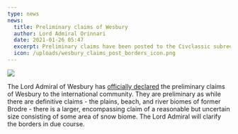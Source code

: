 ```yaml
---
type: news
news:
  title: Preliminary claims of Wesbury
  author: Lord Admiral Orinnari
  date: 2021-01-26 05:47
  excerpt: Preliminary claims have been posted to the Civclassic subreddit.
  icon: /uploads/wesbury_claims_post_borders_icon.png
---
```

![](/uploads/wesbury_claims_post_borders.png)

The Lord Admiral of Wesbury has [officially declared](https://old.reddit.com/r/civclassics/comments/l57fnd/claims_of_the_admiralty_of_wesbury/)
the preliminary claims of Wesbury to the international community. They are
preliminary as while there are definitive claims - the plains, beach, and river
biomes of former Brodre - there is a larger, encompassing claim of a reasonable
but uncertain size consisting of some area of snow biome. The Lord Admiral will
clarify the borders in due course.
